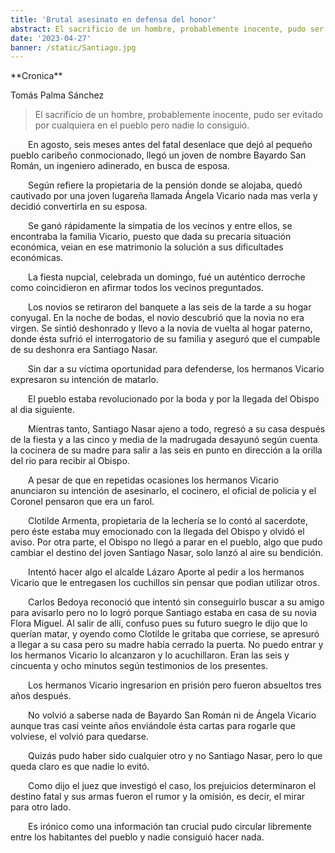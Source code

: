 ```yaml
---
title: 'Brutal asesinato en defensa del honor'
abstract: El sacrificio de un hombre, probablemente inocente, pudo ser evitado por cualquiera en el pueblo pero nadie lo consiguió.
date: '2023-04-27'
banner: /static/Santiago.jpg
---
```


<div style={{ textAlign: 'justify' }}>
**Cronica**

Tomás Palma Sánchez
> El sacrificio de un hombre, probablemente inocente, pudo ser evitado por cualquiera en el pueblo pero nadie lo consiguió.

  En agosto, seis meses antes del fatal desenlace que dejó al pequeño pueblo caribeño conmocionado, llegó un joven de nombre Bayardo San Román, 
un ingeniero adinerado, en busca de esposa.

  Según refiere la propietaria de la pensión donde se alojaba, quedó cautivado por una joven lugareña llamada Ángela Vicario nada mas verla
y decidió convertirla en su esposa.

  Se ganó rápidamente la simpatia de los vecinos y entre ellos, se encontraba la familia Vicario, puesto que dada su precaria situación económica,
veian en ese matrimonio la solución a sus dificultades económicas.

  La fiesta nupcial, celebrada un domingo, fué un auténtico derroche como coincidieron en afirmar todos los vecinos preguntados.

  Los novios se retiraron del banquete a las seis de la tarde a su hogar conyugal. En la noche de bodas, el novio descubrió que la novia no era 
virgen. Se sintió deshonrado y llevo a la novia de vuelta al hogar paterno, donde ésta sufrió el interrogatorio de su familia y aseguró que el cumpable 
de su deshonra era Santiago Nasar.

  Sin dar a su víctima oportunidad para defenderse, los hermanos Vicario expresaron su intención de matarlo.

  El pueblo estaba revolucionado por la boda y por la llegada del Obispo al dia siguiente.

  Mientras tanto, Santiago Nasar ajeno a todo, regresó a su casa después de la fiesta y a las cinco y media de la madrugada desayunó según cuenta la 
cocinera de su madre para salir a las seis en punto en dirección a la orilla del rio para recibir al Obispo.

  A pesar de que en repetidas ocasiones los hermanos Vicario anunciaron su intención de asesinarlo, el cocinero, el oficial de policia y el Coronel
pensaron que era un farol.

  Clotilde Armenta, propietaria de la lechería se lo contó al sacerdote, pero éste estaba muy emocionado con la llegada del Obispo y olvidó el aviso.
Por otra parte, el Obispo no llegó a parar en el pueblo, algo que pudo cambiar el destino del joven Santiago Nasar, solo lanzó al aire su bendición.

  Intentó hacer algo el alcalde Lázaro Aporte al pedir a los hermanos Vicario que le entregasen los cuchillos sin pensar que podian utilizar otros.

  Carlos Bedoya reconoció que intentó sin conseguirlo buscar a su amigo para avisarlo pero no lo logró porque Santiago estaba en casa de su novia
Flora Miguel. Al salir de allí, confuso pues su futuro suegro le dijo que lo querían matar, y oyendo como Clotilde le gritaba que corriese, se apresuró
a llegar a su casa pero su madre había cerrado la puerta. No puedo entrar y los hermanos Vicario lo alcanzaron y lo acuchillaron. Eran las seis y cincuenta y ocho
minutos según testimonios de los presentes.

  Los hermanos Vicario ingresarion en prisión pero fueron absueltos tres años después.

  No volvió a saberse nada de Bayardo San Román ni de Ángela Vicario aunque tras casi veinte años enviándole ésta cartas para rogarle que volviese, 
el volvió para quedarse.

  Quizás pudo haber sido cualquier otro y no Santiago Nasar, pero lo que queda claro es que nadie lo evitó.

  Como dijo el juez que investigó el caso, los prejuicios determinaron el destino fatal y sus armas fueron el rumor y la omisión, es decir,
el mirar para otro lado.

  Es irónico como una información tan crucial pudo circular libremente entre los habitantes del pueblo y nadie consiguió hacer nada.

</div>